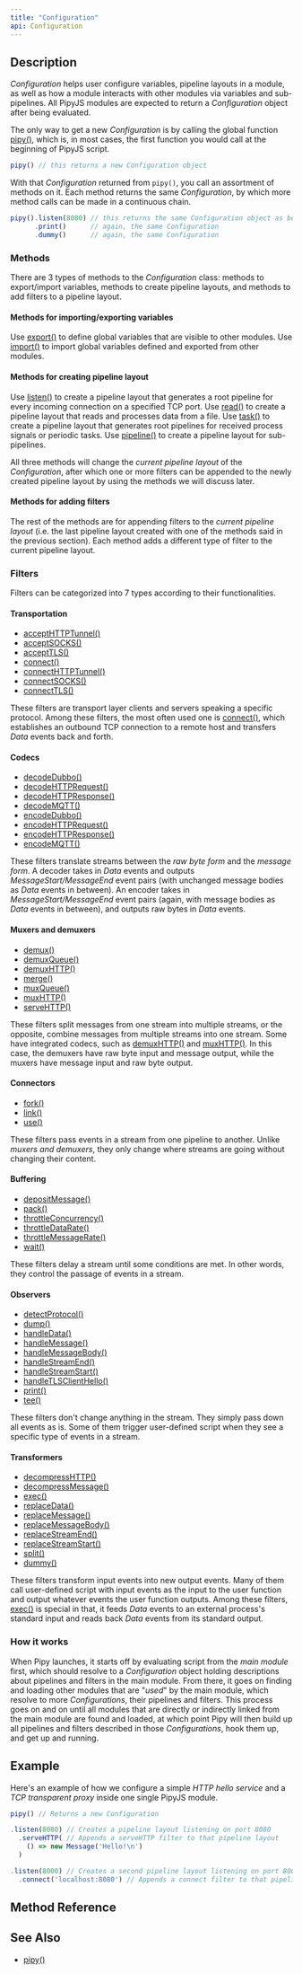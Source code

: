 ```yaml
---
title: "Configuration"
api: Configuration
---
```


## Description

_Configuration_ helps user configure variables, pipeline layouts in a module, as well as how a module interacts with other modules via variables and sub-pipelines. All PipyJS modules are expected to return a _Configuration_ object after being evaluated.

The only way to get a new _Configuration_ is by calling the global function [pipy()](/reference/api/pipy), which is, in most cases, the first function you would call at the beginning of PipyJS script.

``` js
pipy() // this returns a new Configuration object
```

With that _Configuration_ returned from `pipy()`, you call an assortment of methods on it. Each method returns the same _Configuration_, by which more method calls can be made in a continuous chain.

``` js
pipy().listen(8080) // this returns the same Configuration object as before
      .print()      // again, the same Configuration
      .dummy()      // again, the same Configuration
```

### Methods

There are 3 types of methods to the _Configuration_ class: methods to export/import variables, methods to create pipeline layouts, and methods to add filters to a pipeline layout.

#### Methods for importing/exporting variables

Use [export()](/reference/api/Configuration/export) to define global variables that are visible to other modules. Use [import()](/reference/api/Configuration/import) to import global variables defined and exported from other modules.

#### Methods for creating pipeline layout

Use [listen()](/reference/api/Configuration/listen) to create a pipeline layout that generates a root pipeline for every incoming connection on a specified TCP port. Use [read()](/reference/api/Configuration/read) to create a pipeline layout that reads and processes data from a file. Use [task()](/reference/api/Configuration/task) to create a pipeline layout that generates root pipelines for received process signals or periodic tasks. Use [pipeline()](/reference/api/Configuration/pipeline) to create a pipeline layout for sub-pipelines.

All three methods will change the _current pipeline layout_ of the _Configuration_, after which one or more filters can be appended to the newly created pipeline layout by using the methods we will discuss later.

#### Methods for adding filters

The rest of the methods are for appending filters to the _current pipeline layout_ (i.e. the last pipeline layout created with one of the methods said in the previous section). Each method adds a different type of filter to the current pipeline layout.

### Filters

Filters can be categorized into 7 types according to their functionalities.

#### Transportation

* [acceptHTTPTunnel()](/reference/api/Configuration/acceptHTTPTunnel)
* [acceptSOCKS()](/reference/api/Configuration/acceptSOCKS)
* [acceptTLS()](/reference/api/Configuration/acceptTLS)
* [connect()](/reference/api/Configuration/connect)
* [connectHTTPTunnel()](/reference/api/Configuration/connectHTTPTunnel)
* [connectSOCKS()](/reference/api/Configuration/connectTLS)
* [connectTLS()](/reference/api/Configuration/connectTLS)

These filters are transport layer clients and servers speaking a specific protocol. Among these filters, the most often used one is [connect()](/reference/api/Configuration/connect), which establishes an outbound TCP connection to a remote host and transfers _Data_ events back and forth.

#### Codecs

* [decodeDubbo()](/reference/api/Configuration/decodeDubbo)
* [decodeHTTPRequest()](/reference/api/Configuration/decodeHTTPRequest)
* [decodeHTTPResponse()](/reference/api/Configuration/decodeHTTPResponse)
* [decodeMQTT()](/reference/api/Configuration/decodeMQTT)
* [encodeDubbo()](/reference/api/Configuration/decodeDubbo)
* [encodeHTTPRequest()](/reference/api/Configuration/decodeHTTPRequest)
* [encodeHTTPResponse()](/reference/api/Configuration/decodeHTTPResponse)
* [encodeMQTT()](/reference/api/Configuration/encodeMQTT)

These filters translate streams between the _raw byte form_ and the _message form_. A decoder takes in _Data_ events and outputs _MessageStart/MessageEnd_ event pairs (with unchanged message bodies as _Data_ events in between). An encoder takes in _MessageStart/MessageEnd_ event pairs (again, with message bodies as _Data_ events in between), and outputs raw bytes in _Data_ events.

#### Muxers and demuxers

* [demux()](/reference/api/Configuration/demux)
* [demuxQueue()](/reference/api/Configuration/demuxQueue)
* [demuxHTTP()](/reference/api/Configuration/demuxHTTP)
* [merge()](/reference/api/Configuration/merge)
* [muxQueue()](/reference/api/Configuration/muxQueue)
* [muxHTTP()](/reference/api/Configuration/muxHTTP)
* [serveHTTP()](/reference/api/Configuration/serveHTTP)

These filters split messages from one stream into multiple streams, or the opposite, combine messages from multiple streams into one stream. Some have integrated codecs, such as [demuxHTTP()](/reference/api/Configuration/demux) and [muxHTTP()](/referenceConfiguration/muxHTTP). In this case, the demuxers have raw byte input and message output, while the muxers have message input and raw byte output.

#### Connectors

* [fork()](/reference/api/Configuration/fork)
* [link()](/reference/api/Configuration/link)
* [use()](/reference/api/Configuration/use)

These filters pass events in a stream from one pipeline to another. Unlike _muxers and demuxers_, they only change where streams are going without changing their content.

#### Buffering

* [depositMessage()](/reference/api/Configuration/depositMessage)
* [pack()](/reference/api/Configuration/pack)
* [throttleConcurrency()](/reference/api/Configuration/throttleConcurrency)
* [throttleDataRate()](/reference/api/Configuration/throttleDataRate)
* [throttleMessageRate()](/reference/api/Configuration/throttleMessageRate)
* [wait()](/reference/api/Configuration/wait)

These filters delay a stream until some conditions are met. In other words, they control the passage of events in a stream.

#### Observers

* [detectProtocol()](/reference/api/Configuration/detectProtocol)
* [dump()](/reference/api/Configuration/dump)
* [handleData()](/reference/api/Configuration/handleData)
* [handleMessage()](/reference/api/Configuration/handleMessage)
* [handleMessageBody()](/reference/api/Configuration/handleMessageBody)
* [handleStreamEnd()](/reference/api/Configuration/handleStreamEnd)
* [handleStreamStart()](/reference/api/Configuration/handleStreamStart)
* [handleTLSClientHello()](/reference/api/Configuration/handleTLSClientHello)
* [print()](/reference/api/Configuration/print)
* [tee()](/reference/api/Configuration/tee)

These filters don't change anything in the stream. They simply pass down all events as is. Some of them trigger user-defined script when they see a specific type of events in a stream.

#### Transformers

* [decompressHTTP()](/reference/api/Configuration/decompressHTTP)
* [decompressMessage()](/reference/api/Configuration/decompressMessage)
* [exec()](/reference/api/Configuration/exec)
* [replaceData()](/reference/api/Configuration/replaceData)
* [replaceMessage()](/reference/api/Configuration/replaceMessage)
* [replaceMessageBody()](/reference/api/Configuration/replaceMessageBody)
* [replaceStreamEnd()](/reference/api/Configuration/replaceStreamEnd)
* [replaceStreamStart()](/reference/api/Configuration/replaceStreamStart)
* [split()](/reference/api/Configuration/split)
* [dummy()](/reference/api/Configuration/dummy)

These filters transform input events into new output events. Many of them call user-defined script with input events as the input to the user function and output whatever events the user function outputs. Among these filters, [exec()](/reference/api/Configuration/exec) is special in that, it feeds _Data_ events to an external process's standard input and reads back _Data_ events from its standard output.

### How it works

When Pipy launches, it starts off by evaluating script from the _main module_ first, which should resolve to a _Configuration_ object holding descriptions about pipelines and filters in the main module. From there, it goes on finding and loading other modules that are "_used_" by the main module, which resolve to more _Configurations_, their pipelines and filters. This process goes on and on until all modules that are directly or indirectly linked from the main module are found and loaded, at which point Pipy will then build up all pipelines and filters described in those _Configurations_, hook them up, and get up and running.

## Example

Here's an example of how we configure a simple _HTTP hello service_ and a _TCP transparent proxy_ inside one single PipyJS module.

``` js
pipy() // Returns a new Configuration

.listen(8080) // Creates a pipeline layout listening on port 8080
  .serveHTTP( // Appends a serveHTTP filter to that pipeline layout
    () => new Message('Hello!\n')
  )

.listen(8000) // Creates a second pipeline layout listening on port 8000
  .connect('localhost:8080') // Appends a connect filter to that pipeline layout
```

## Method Reference

<Methods/>

## See Also

* [pipy()](/reference/api/pipy)
